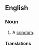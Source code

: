==English==

===Noun===
{{en-noun|head=[[French]] [[letter]]}}

# {{context|idiomatic|euphemistic|lang=en}} A [[condom]].

====Translations====
{{trans-see|condom}}